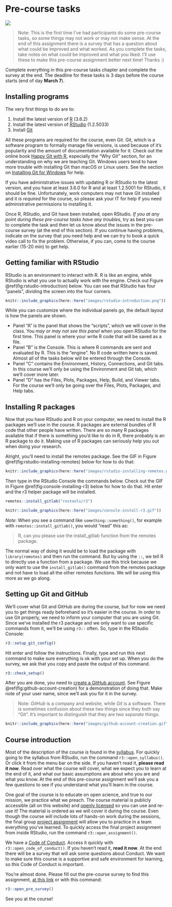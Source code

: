 # Pre-course tasks {#pre-course}

![](https://img.shields.io/badge/document%20status-completed-success?style=flat-square)

> Note: This is the first time I've had participants do some pre-course tasks,
so some things may not work or may not make sense. At the end of this assignment
there is a survey that has a question about what could be improved and what
worked. As you complete the tasks, take notes on what could be improved and what
you liked. I'll use these to make this pre-course assignment better next time!
Thanks :)

Complete everything in this pre-course tasks chapter and complete the survey
at the end.
The deadline for these tasks is 3 days before the course starts (end of day
**March 7**).

## Installing programs

The very first things to do are to:

1. Install the latest version of [R](https://cloud.r-project.org/index.html)
(3.6.2)
1. Install the latest version of [RStudio](https://www.rstudio.com/products/rstudio/download/#download) (1.2.5033)
1. Install [Git](https://git-scm.com/downloads)

All these programs are required for the course, even Git.
Git, which is a software program to formally manage file versions, 
is used because of it's popularity and the amount of documentation available for it.
Check out the online book [Happy Git with R](https://happygitwithr.com/),
especially the "Why Git" section, for an understanding on why we are teaching Git.
Windows users tend to have more trouble with installing Git than macOS or Linux users.
See the section on [Installing Git for Windows](https://happygitwithr.com/install-git.html#install-git-windows) for help.

If you have administrative issues with updating R or RStudio to the latest version,
and you have at least 3.6.0 for R and at least 1.2.5001 for RStudio, 
it should be fine. Unfortunately, work computers may not have Git installed and
it *is required* for the course, so please ask your IT for help if you need
administrative permissions to installing it.

Once R, RStudio, and Git have been installed, open RStudio. 
*If you at any point during these pre-course tasks have any troubles*, 
try as best you can to complete the task and then let us know about the
issues in the pre-course survey (at the end of this section). 
If you continue having problems, indicate on the survey that you need help
and we can try to book a quick video call to fix the problem. 
Otherwise, if you can, come to the course earlier (15-20 min) to get help.

## Getting familiar with RStudio

RStudio is an environment to interact with R. 
R is like an engine, while RStudio is what you use to actually work with the engine.
Check out Figure \@ref(fig:rstudio-introduction) below.
You can see that RStudio has four "panels", 
dividing the screen into the four corners.

```r
knitr::include_graphics(here::here("images/rstudio-introduction.png"))
```

While you can customize where the individual panels go, 
the default layout is how the panels are shown. 

- Panel "A" is the panel that shows the "scripts", which we will cover in the class.
You *may or may not see this panel* when you open RStudio for the first time.
This panel is where your write R code that will be saved as a file.
- Panel "B" is the Console. This is where R commands are sent and evaluated by R.
This is the "engine". No R code written here is saved.
Almost all of the tasks below will be entered through the Console.
- Panel "C" contains the Environment, History, Connections, and Git tabs. 
In this course we'll only be using the Environment and Git tab, 
which we'll cover more later.
- Panel "D" has the Files, Plots, Packages, Help, Build, and Viewer tabs.
For the course we'll only be going over the Files, Plots, Packages, and Help tabs.

## Installing R packages

Now that you have RStudio and R on your computer, 
we need to install the R packages we'll use in the course.
R packages are external bundles of R code that other people have written.
There are so many R packages available 
that if there is something you'd like to do in R, 
there probably is an R package to do it. 
Making use of R packages can seriously help you out when doing your research.

Alright, you'll need to install the remotes package.
See the GIF in Figure \@ref(fig:rstudio-installing-remotes) below for how to do that:

```r
knitr::include_graphics(here::here("images/rstudio-installing-remotes.gif"))
```

Then type in the RStudio Console the commands below. 
Check out the GIF in Figure \@ref(fig:console-installing-r3) 
below for how to do that.
Hit enter and the r3 helper package will be installed.

```r
remotes::install_gitlab("rostools/r3")
```

```r
knitr::include_graphics(here::here("images/console-install-r3.gif"))
```

*Note*: When you see a command like `something::something()`,
for example with `remotes::install_gitlab()`, you would "read" this as:

> R, can you please use the install_gitlab function from the remotes package.

The normal way of doing it would be to load the package with `library(remotes)` 
and then run the command.
But by using the `::`, we tell R to directly use a function from a package.
We use this trick because we only want to use the `install_gitlab()` command
from the remotes package and not have to load all the other remotes functions. 
We will be using this more as we go along.

## Setting up Git and GitHub

We'll cover what Git and GitHub are during the course, 
but for now we need you to get things ready beforehand so it's easier in the course.
In order to use Git properly, 
we need to inform your computer that you are using Git.
Since we've installed the r3 package and 
we only want to use specific commands from it, 
we'll be using `r3::` often. 
So, type in the RStudio Console:

```r
r3::setup_git_config()
```

Hit enter and follow the instructions. 
Finally, type and run this next command to make sure everything is ok with your set up.
When you do the survey, we ask that you copy and paste the output of this command.

```r
r3::check_setup()
```

After you are done, you need to [create a GitHub account](https://github.com/join). 
See Figure \@ref(fig:github-account-creation) for a demonstration of doing that.
Make note of your user name, since we'll ask you for it in the survey.

> Note: *GitHub* is a company and website, while *Git* is a software.
There is sometimes confusion about these two things since they both say "Git".
It's important to distinguish that they are two *separate* things.

```r
knitr::include_graphics(here::here("images/github-account-creation.gif"))
```

## Course introduction

Most of the description of the course is found in the [syllabus](index.html).
For quickly going to the syllabus from RStudio, 
run the command `r3::open_syllabus()`.
Or click it from the menu bar on the side.
If you haven't read it, **please read it now**.
Read over what the course will cover, 
what we expect you to learn at the end of it,
and what our basic assumptions are about who you are and what you know.
At the end of this pre-course assignment we'll ask you a few questions to see
if you understand what you'll learn in the course.

One goal of the course is to educate on open science,
and true to our mission, we practice what we preach.
The course material is publicly accessible (all on this website) and 
[openly licensed](license.html) so you can use and re-use it!
The material is ordered as we will cover it during the course.
Even though the course will include lots of hands-on work during the sessions,
the final group [project assignment](assignment.html) 
will allow you to practice in a team everything you've learned.
To quickly access the final project assignment from inside RStudio,
run the command `r3::open_assignment()`.

We have a [Code of Conduct](conduct.html). Access it quickly with `r3::open_code_of_conduct()`. 
If you haven't read it, **read it now**.
At the end there will be a survey that will ask some questions about Conduct.
We want to make sure this course is a supportive and safe environment for learning,
so this Code of Conduct is important.

You're almost done. Please fill out the pre-course survey to find this assignment,
[at this link] or with this command:

[at this link]: https://docs.google.com/forms/d/e/1FAIpQLSeuMe485zZXlG9uQlUgcgsWBJvpHUB_-bMVkEtA4moWK_oUoQ/viewform?usp=sf_link

```r
r3::open_pre_survey()
```

See you at the course!
